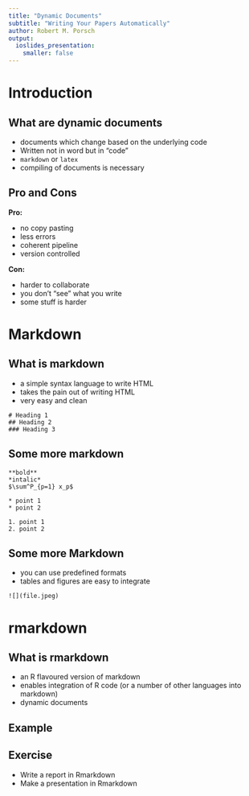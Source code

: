 ```yaml
---
title: "Dynamic Documents"
subtitle: "Writing Your Papers Automatically"
author: Robert M. Porsch
output:
  ioslides_presentation:
    smaller: false
---
```


# Introduction

## What are dynamic documents

* documents which change based on the underlying code
* Written not in word but in "code"
* `markdown` or `latex`
* compiling of documents is necessary

## Pro and Cons

**Pro:**

* no copy pasting
* less errors
* coherent pipeline
* version controlled

**Con:**

* harder to collaborate
* you don't "see" what you write
* some stuff is harder

# Markdown

## What is markdown

* a simple syntax language to write HTML
* takes the pain out of writing HTML
* very easy and clean

```
# Heading 1
## Heading 2
### Heading 3
```

## Some more markdown

```
**bold**
*intalic*
$\sum^P_{p=1} x_p$
```

```
* point 1
* point 2

1. point 1
2. point 2
```

## Some more Markdown

* you can use predefined formats 
* tables and figures are easy to integrate

```
![](file.jpeg)
```

# rmarkdown

## What is rmarkdown

* an R flavoured version of markdown
* enables integration of R code (or a number of other languages into markdown)
* dynamic documents

## Example

## Exercise 

* Write a report in Rmarkdown
* Make a presentation in Rmarkdown

